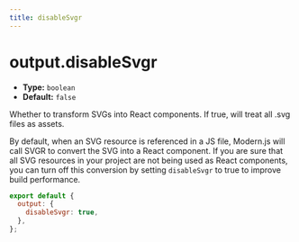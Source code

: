 ```yaml
---
title: disableSvgr
---
```


# output.disableSvgr

- **Type:** `boolean`
- **Default:** `false`

Whether to transform SVGs into React components. If true, will treat all .svg files as assets.

By default, when an SVG resource is referenced in a JS file, Modern.js will call SVGR to convert the SVG into a React component. If you are sure that all SVG resources in your project are not being used as React components, you can turn off this conversion by setting `disableSvgr` to true to improve build performance.

```js
export default {
  output: {
    disableSvgr: true,
  },
};
```
